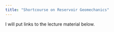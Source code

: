 ```yaml
---
title: "Shortcourse on Reservoir Geomechanics"
---
```


I will put links to the lecture material below.


